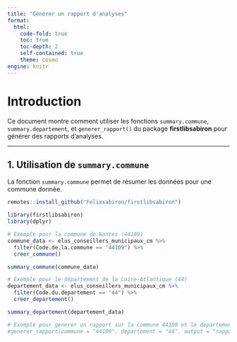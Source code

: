 ```yaml
---
title: "Générer un rapport d'analyses"
format:
  html:
    code-fold: true
    toc: true
    toc-depth: 2
    self-contained: true
    theme: cosmo
engine: knitr
---
```


# Introduction 

Ce document montre comment utiliser les fonctions `summary.commune`, `summary.departement`, et `generer_rapport()` du package **firstlibsabiron** pour générer des rapports d'analyses.

---

## 1. Utilisation de `summary.commune`

La fonction `summary.commune` permet de résumer les données pour une commune donnée.

```r
remotes::install_github("Felixsabiron/firstlibsabiron")
```


```r
library(firstlibsabiron)
library(dplyr)
```

```r
# Exemple pour la commune de Nantes (44109)
commune_data <- elus_conseillers_municipaux_cm %>%
  filter(Code.de.la.commune == "44109") %>%
  creer_commune()

summary_commune(commune_data)


```

```r
# Exemple pour le département de la Loire-Atlantique (44)
departement_data <- elus_conseillers_municipaux_cm %>%
  filter(Code.du.departement == "44") %>%
  creer_departement()

summary_departement(departement_data)
```


```r
# Exemple pour generer un rapport sur la commune 44109 et le departement 44
#generer_rapport(commune = "44109", departement = "44", output = "rapport_nantes_final.html")
```

